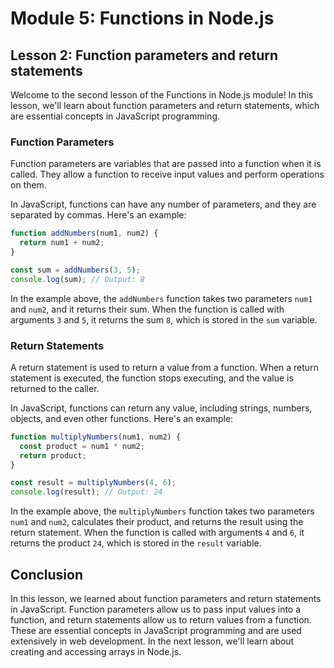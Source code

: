 # Module 5: Functions in Node.js

## Lesson 2: Function parameters and return statements

Welcome to the second lesson of the Functions in Node.js module! In this lesson, we'll learn about function parameters and return statements, which are essential concepts in JavaScript programming.

### Function Parameters

Function parameters are variables that are passed into a function when it is called. They allow a function to receive input values and perform operations on them.

In JavaScript, functions can have any number of parameters, and they are separated by commas. Here's an example:

```javascript
function addNumbers(num1, num2) {
  return num1 + num2;
}

const sum = addNumbers(3, 5);
console.log(sum); // Output: 8
```

In the example above, the `addNumbers` function takes two parameters `num1` and `num2`, and it returns their sum. When the function is called with arguments `3` and `5`, it returns the sum `8`, which is stored in the `sum` variable.

### Return Statements

A return statement is used to return a value from a function. When a return statement is executed, the function stops executing, and the value is returned to the caller.

In JavaScript, functions can return any value, including strings, numbers, objects, and even other functions. Here's an example:

```javascript
function multiplyNumbers(num1, num2) {
  const product = num1 * num2;
  return product;
}

const result = multiplyNumbers(4, 6);
console.log(result); // Output: 24
```

In the example above, the `multiplyNumbers` function takes two parameters `num1` and `num2`, calculates their product, and returns the result using the return statement. When the function is called with arguments `4` and `6`, it returns the product `24`, which is stored in the `result` variable.

## Conclusion

In this lesson, we learned about function parameters and return statements in JavaScript. Function parameters allow us to pass input values into a function, and return statements allow us to return values from a function. These are essential concepts in JavaScript programming and are used extensively in web development. In the next lesson, we'll learn about creating and accessing arrays in Node.js.
